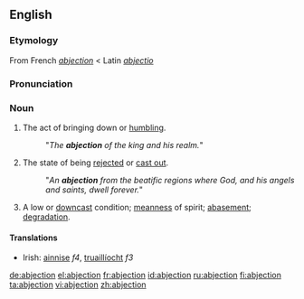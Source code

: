 ==English==

===Etymology===
From French ''[[abjection#French|abjection]]'' < Latin ''[[abjectio]]''

===Pronunciation===
{{IPA|/æbˈdʒɛkʃən/}}
===Noun===
{{en-noun}}

# The act of bringing down or [[humbling]].
#: "''The '''abjection''' of the king and his realm.''"
# {{uncommon}} The state of being [[rejected]] or [[cast out]].
#: "''An '''abjection''' from the beatific regions where God, and his angels and saints, dwell forever.''"
# A low or [[downcast]] condition; [[meanness]] of spirit; [[abasement]]; [[degradation]].

====Translations====
{{trans-top|the act of bringing down or humbling}}
{{trans-mid}}
{{trans-bottom}}

{{trans-top|the state of being rejected or cast out}}
{{trans-mid}}
{{trans-bottom}}

{{trans-top|a low or downcast condition}}
* Irish: [[ainnise]] ''f4'', [[truaillíocht]] ''f3''

{{trans-mid}}
{{trans-bottom}}

[[de:abjection]]
[[el:abjection]]
[[fr:abjection]]
[[id:abjection]]
[[ru:abjection]]
[[fi:abjection]]
[[ta:abjection]]
[[vi:abjection]]
[[zh:abjection]]